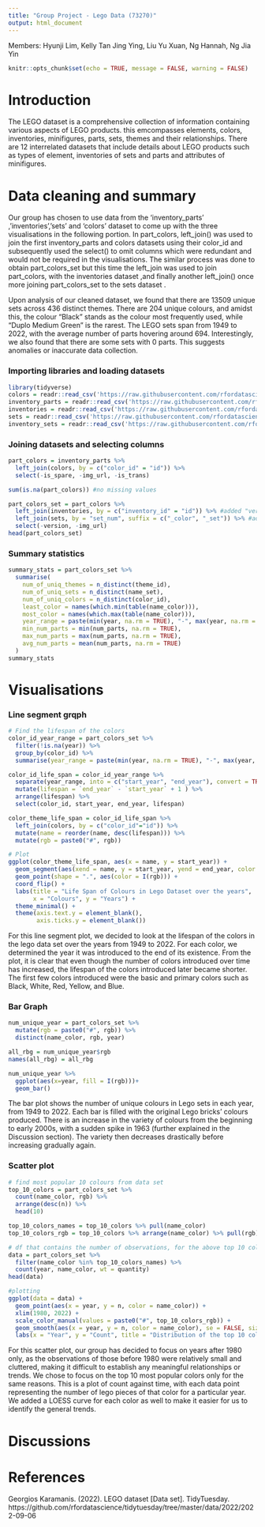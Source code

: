 ```yaml
---
title: "Group Project - Lego Data (73270)"
output: html_document
---
```

Members: Hyunji Lim, Kelly Tan Jing Ying, Liu Yu Xuan, Ng Hannah, Ng Jia Yin

```r
knitr::opts_chunk$set(echo = TRUE, message = FALSE, warning = FALSE)
```

# Introduction
The LEGO dataset is a comprehensive collection of information containing various aspects of LEGO products. this emcompasses elements, colors, inventories, minifigures, parts, sets, themes and their relationships. There are 12 interrelated datasets that include details about LEGO products such as types of element, inventories of sets and parts and attributes of minifigures.

# Data cleaning and summary
Our group has chosen to use data from the ‘inventory_parts’ ,’inventories’,’sets’ and ‘colors’ dataset to come up with the three visualisations in the following portion. In part_colors,  left_join() was used to join the first inventory_parts and colors datasets using their color_id and subsequently used the select() to omit columns which were redundant and would not be required in the visualisations. The similar process was done to obtain part_colors_set but this time the left_join was used to join part_colors, with the inventories dataset ,and finally another left_join() once more  joining  part_colors_set to the sets dataset .

Upon analysis of our cleaned dataset, we found that there are 13509 unique sets across 436 distinct themes. There are 204 unique colours, and amidst this, the colour "Black" stands as the colour most frequently used, while "Duplo Medium Green" is the rarest. The LEGO sets span from 1949 to 2022, with the average number of parts hovering around 694. Interestingly, we also found that there are some sets with 0 parts. This suggests anomalies or inaccurate data collection.

### Importing libraries and loading datasets
```r
library(tidyverse)
colors = readr::read_csv('https://raw.githubusercontent.com/rfordatascience/tidytuesday/master/data/2022/2022-09-06/colors.csv.gz')
inventory_parts = readr::read_csv('https://raw.githubusercontent.com/rfordatascience/tidytuesday/master/data/2022/2022-09-06/inventory_parts.csv.gz')
inventories = readr::read_csv('https://raw.githubusercontent.com/rfordatascience/tidytuesday/master/data/2022/2022-09-06/inventories.csv.gz')
sets = readr::read_csv('https://raw.githubusercontent.com/rfordatascience/tidytuesday/master/data/2022/2022-09-06/sets.csv.gz')
inventory_sets = readr::read_csv('https://raw.githubusercontent.com/rfordatascience/tidytuesday/master/data/2022/2022-09-06/inventory_sets.csv.gz')
```

### Joining datasets and selecting columns
```r
part_colors = inventory_parts %>%
  left_join(colors, by = c("color_id" = "id")) %>%
  select(-is_spare, -img_url, -is_trans)

sum(is.na(part_colors)) #no missing values

part_colors_set = part_colors %>%
  left_join(inventories, by = c("inventory_id" = "id")) %>% #added "version" and "set_num"
  left_join(sets, by = "set_num", suffix = c("_color", "_set")) %>% #added "name_set" "year" "theme_id" "num_parts" "img_url"
  select(-version, -img_url)
head(part_colors_set)
```

### Summary statistics
```r
summary_stats = part_colors_set %>%
  summarise(
    num_of_uniq_themes = n_distinct(theme_id),
    num_of_uniq_sets = n_distinct(name_set),
    num_of_uniq_colors = n_distinct(color_id),
    least_color = names(which.min(table(name_color))),
    most_color = names(which.max(table(name_color))),
    year_range = paste(min(year, na.rm = TRUE), "-", max(year, na.rm = TRUE)),
    min_num_parts = min(num_parts, na.rm = TRUE),
    max_num_parts = max(num_parts, na.rm = TRUE),
    avg_num_parts = mean(num_parts, na.rm = TRUE)
  )
summary_stats
```

# Visualisations
### Line segment grqph
```r
# Find the lifespan of the colors 
color_id_year_range = part_colors_set %>%
  filter(!is.na(year)) %>%
  group_by(color_id) %>%
  summarise(year_range = paste(min(year, na.rm = TRUE), "-", max(year, na.rm = TRUE)))  

color_id_life_span = color_id_year_range %>%
  separate(year_range, into = c("start_year", "end_year"), convert = TRUE ) %>%
  mutate(lifespan = `end_year` - `start_year` + 1 ) %>%
  arrange(lifespan) %>%
  select(color_id, start_year, end_year, lifespan) 

color_theme_life_span = color_id_life_span %>%
  left_join(colors, by = c("color_id"="id")) %>%
  mutate(name = reorder(name, desc(lifespan))) %>%
  mutate(rgb = paste0("#", rgb))

# Plot 
ggplot(color_theme_life_span, aes(x = name, y = start_year)) +
  geom_segment(aes(xend = name, y = start_year, yend = end_year, color = I(rgb))) +
  geom_point(shape = ".", aes(color = I(rgb))) +
  coord_flip() +
  labs(title = "Life Span of Colours in Lego Dataset over the years",
       x = "Colours", y = "Years") +
  theme_minimal() +
  theme(axis.text.y = element_blank(),
        axis.ticks.y = element_blank())
```

For this line segment plot, we decided to look at the lifespan of the colors in the lego data set over the years from 1949 to 2022. For each color, we determined the year it was introduced to the end of its existence. From the plot, it is clear that even though the number of colors introduced over time has increased, the lifespan of the colors introduced later became shorter. The first few colors introduced were the basic and primary colors such as Black, White, Red, Yellow, and Blue.

### Bar Graph
```r
num_unique_year = part_colors_set %>%
  mutate(rgb = paste0("#", rgb)) %>%
  distinct(name_color, rgb, year)

all_rbg = num_unique_year$rgb
names(all_rbg) = all_rbg

num_unique_year %>%
  ggplot(aes(x=year, fill = I(rgb)))+
  geom_bar()
```

The bar plot shows the number of unique colours in Lego sets in each year, from 1949 to 2022. Each bar is filled with the original Lego bricks' colours produced. There is an increase in the variety of colours from the beginning to early 2000s, with a sudden spike in 1963 (further explained in the Discussion section). The variety then decreases drastically before increasing gradually again.

### Scatter plot 
```r
# find most popular 10 colours from data set
top_10_colors = part_colors_set %>%
  count(name_color, rgb) %>%
  arrange(desc(n)) %>%
  head(10)

top_10_colors_names = top_10_colors %>% pull(name_color)
top_10_colors_rgb = top_10_colors %>% arrange(name_color) %>% pull(rgb)

# df that contains the number of observations, for the above top 10 colours, for each year
data = part_colors_set %>%
  filter(name_color %in% top_10_colors_names) %>%
  count(year, name_color, wt = quantity)
head(data)

#plotting
ggplot(data = data) +
  geom_point(aes(x = year, y = n, color = name_color)) +
  xlim(1980, 2022) +
  scale_color_manual(values = paste0("#", top_10_colors_rgb)) +
  geom_smooth(aes(x = year, y = n, color = name_color), se = FALSE, size = 0.5) +
  labs(x = "Year", y = "Count", title = "Distribution of the top 10 colors across the year", color = "Colors")
```

For this scatter plot, our group has decided to focus on years after 1980 only, as the observations of those before 1980 were relatively small and cluttered, making it difficult to establish any meaningful relationships or trends. We chose to focus on the top 10 most popular colors only for the same reasons.
This is a plot of count against time, with each data point representing the number of lego pieces of that color for a particular year. We added a LOESS curve for each color as well to make it easier for us to identify the general trends.

# Discussions


# References
Georgios Karamanis. (2022). LEGO dataset [Data set]. TidyTuesday. https://github.com/rfordatascience/tidytuesday/tree/master/data/2022/2022-09-06




